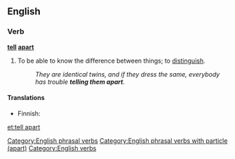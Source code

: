 ==English==

===Verb===
'''[[tell]] [[apart]]'''

# {{idiomatic}} To be able to know the difference between things; to [[distinguish]].
#:''They are identical twins, and if they dress the same, everybody has trouble '''telling them apart'''.''

====Translations====
{{trans-top|to distinguish}}
* Finnish: {{t|fi|erottaa}}
{{trans-mid}}
{{trans-bottom}}

[[Category:English phrasal verbs]]
[[Category:English phrasal verbs with particle (apart)]]
[[Category:English verbs]]

[[et:tell apart]]